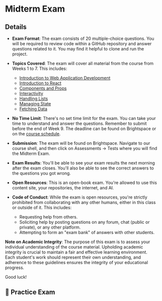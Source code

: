 # Midterm Exam

## Details

- **Exam Format**: The exam consists of 20 multiple-choice questions. You will be required to review code within a GitHub repository and answer questions related to it. You may find it helpful to clone and run the project.

- **Topics Covered**: The exam will cover all material from the course from Weeks 1 to 7. This includes:

  - [Introduction to Web Application Development](/week1/intro-web-app-dev)
  - [Introduction to React](/week2/react)
  - [Components and Props](/week3/components-and-props)
  - [Interactivity](/week4/interactivity)
  - [Handling Lists](/week5/lists)
  - [Managing State](/week6/state)
  - [Fetching Data](/week7/fetching-data)

- **No Time Limit**: There's no set time limit for the exam. You can take your time to understand and answer the questions. Remember to submit before the end of Week 9. The deadline can be found on Brightspace or on the [course schedule](/).

- **Submission**: The exam will be found on Brightspace. Navigate to our course shell, and then click on Assessments &rarr; Tests where you will find the Midterm Exam.

- **Exam Results**: You'll be able to see your exam results the next morning after the exam closes. You'll also be able to see the correct answers to the questions you got wrong.

- **Open Resources**: This is an open-book exam. You're allowed to use this content site, your repositories, the internet, and AI.

- **Code of Conduct**: While the exam is open resources, you're strictly prohibited from collaborating with any other humans, either in this class or outside of it. This includes:
  - Requesting help from others.
  - Soliciting help by posting questions on any forum, chat (public or private), or any other platform.
  - Attempting to form an "exam bank" of answers with other students.

**Note on Academic Integrity**: The purpose of this exam is to assess your individual understanding of the course material. Upholding academic integrity is crucial to maintain a fair and effective learning environment. Each student's work should represent their own understanding, and adherence to these guidelines ensures the integrity of your educational progress.

Good luck!

## 🚧 Practice Exam
